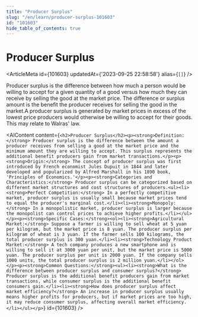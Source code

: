 ```yaml
---
title: "Producer Surplus"
slug: "/en/learn/producer-surplus-101603"
id: "101603"
hide_table_of_contents: true
---
```



# Producer Surplus

<ArticleMeta id={101603} updatedAt={'2023-09-25 22:58:58'} alias={`[]`} />
<div className='border-solid border-b border-t-0 my-4 border-[var(--ifm-color-gray-300)]' />

Producer surplus is the difference between how much a person would be willing to accept for a given quantity of a good versus how much they can receive by selling the good at the market price. The difference or surplus amount is the benefit the producer receives for selling the good in the market.A producer surplus is generated by market prices in excess of the lowest price producers would otherwise be willing to accept for their goods. This may relate to Walras' law.

<AIContent content={`<h2>Producer Surplus</h2><p><strong>Definition:</strong> Producer surplus is the difference between the amount a producer receives from selling a good at the market price and the minimum amount they are willing to accept. This surplus represents the additional benefit producers gain from market transactions.</p><p><strong>Origin:</strong> The concept of producer surplus was first introduced by French economist Jules Dupuit in 1844 and later developed and popularized by Alfred Marshall in his 1890 book, 'Principles of Economics.'</p><p><strong>Categories and Characteristics:</strong> Producer surplus can be categorized based on different market structures and cost structures of producers.<ul><li><strong>Perfect Competition:</strong> In a perfectly competitive market, producer surplus is usually small because market prices tend to equal the producer's marginal cost.</li><li><strong>Monopoly:</strong> In a monopolistic market, producer surplus is larger because the monopolist can control prices to achieve higher profits.</li></ul></p><p><strong>Specific Cases:</strong><ol><li><strong>Agricultural Market:</strong> Suppose a farmer is willing to sell wheat at 5 yuan per kilogram, but the market price is 8 yuan. The producer surplus per kilogram of wheat is 3 yuan. If the farmer sells 100 kilograms, the total producer surplus is 300 yuan.</li><li><strong>Technology Product Market:</strong> A tech company produces a new smartphone and is willing to sell it at 3000 yuan per unit, but the market price is 5000 yuan. The producer surplus per unit is 2000 yuan. If the company sells 1000 units, the total producer surplus is 2 million yuan.</li></ol></p><p><strong>Common Questions:</strong><ul><li><strong>What is the difference between producer surplus and consumer surplus?</strong> Producer surplus is the additional benefit producers gain from market transactions, while consumer surplus is the additional benefit consumers gain.</li><li><strong>How does producer surplus affect market efficiency?</strong> An increase in producer surplus usually means higher profits for producers, but if market prices are too high, it may reduce consumer surplus, affecting overall market efficiency.</li></ul></p>`} id={101603} />
